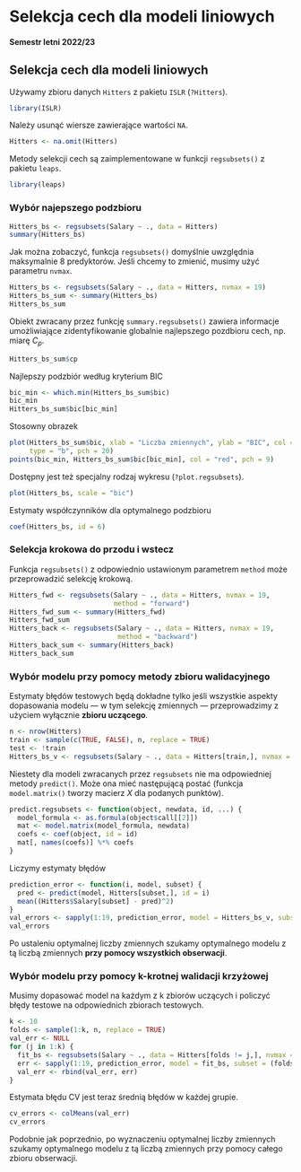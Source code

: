 
# **Selekcja cech dla modeli liniowych**

#### **Semestr letni 2022/23**

## **Selekcja cech dla modeli liniowych**

Używamy zbioru danych `Hitters` z pakietu `ISLR` (`?Hitters`). 

```r
library(ISLR)
```

Należy usunąć wiersze zawierające wartości `NA`.

```r
Hitters <- na.omit(Hitters)
```

Metody selekcji cech są zaimplementowane w funkcji `regsubsets()` z pakietu `leaps`.

```r
library(leaps)
```

### **Wybór najepszego podzbioru**

```r
Hitters_bs <- regsubsets(Salary ~ ., data = Hitters)
summary(Hitters_bs)
```

Jak można zobaczyć, funkcja `regsubsets()` domyślnie uwzględnia maksymalnie 8 predyktorów. Jeśli chcemy to zmienić, musimy użyć parametru `nvmax`.

```r
Hitters_bs <- regsubsets(Salary ~ ., data = Hitters, nvmax = 19)
Hitters_bs_sum <- summary(Hitters_bs)
Hitters_bs_sum
```

Obiekt zwracany przez funkcję `summary.regsubsets()` zawiera informacje umożliwiające zidentyfikowanie globalnie najlepszego pozdbioru cech, np. miarę $C_{p}$.

```r
Hitters_bs_sum$cp
```

Najlepszy podzbiór według kryterium BIC

```r
bic_min <- which.min(Hitters_bs_sum$bic)
bic_min
Hitters_bs_sum$bic[bic_min]
```

Stosowny obrazek

```r
plot(Hitters_bs_sum$bic, xlab = "Liczba zmiennych", ylab = "BIC", col = "green",
     type = "b", pch = 20)
points(bic_min, Hitters_bs_sum$bic[bic_min], col = "red", pch = 9)
```

Dostępny jest też specjalny rodzaj wykresu (`?plot.regsubsets`).

```r
plot(Hitters_bs, scale = "bic")
```

Estymaty współczynników dla optymalnego podzbioru

```r
coef(Hitters_bs, id = 6)
```

### **Selekcja krokowa do przodu i wstecz**

Funkcja `regsubsets()` z odpowiednio ustawionym parametrem `method` może przeprowadzić selekcję krokową.

```r
Hitters_fwd <- regsubsets(Salary ~ ., data = Hitters, nvmax = 19, 
                          method = "forward")
Hitters_fwd_sum <- summary(Hitters_fwd)
Hitters_fwd_sum
Hitters_back <- regsubsets(Salary ~ ., data = Hitters, nvmax = 19, 
                           method = "backward")
Hitters_back_sum <- summary(Hitters_back)
Hitters_back_sum
```

### **Wybór modelu przy pomocy metody zbioru walidacyjnego**

Estymaty błędów testowych będą dokładne tylko jeśli wszystkie aspekty dopasowania modelu --- w tym selekcję zmiennych --- przeprowadzimy z użyciem wyłącznie **zbioru uczącego**.

```r
n <- nrow(Hitters)
train <- sample(c(TRUE, FALSE), n, replace = TRUE)
test <- !train
Hitters_bs_v <- regsubsets(Salary ~ ., data = Hitters[train,], nvmax = 19)
```

Niestety dla modeli zwracanych przez `regsubsets` nie ma odpowiedniej metody `predict()`. Może ona mieć następującą postać (funkcja `model.matrix()` tworzy macierz $X$ dla podanych punktów).

```r
predict.regsubsets <- function(object, newdata, id, ...) {
  model_formula <- as.formula(object$call[[2]])
  mat <- model.matrix(model_formula, newdata)
  coefs <- coef(object, id = id)
  mat[, names(coefs)] %*% coefs
}
```

Liczymy estymaty błędów

```r
prediction_error <- function(i, model, subset) {
  pred <- predict(model, Hitters[subset,], id = i)
  mean((Hitters$Salary[subset] - pred)^2)
}
val_errors <- sapply(1:19, prediction_error, model = Hitters_bs_v, subset = test)
val_errors
```

Po ustaleniu optymalnej liczby zmiennych szukamy optymalnego modelu z tą liczbą zmiennych **przy pomocy wszystkich obserwacji**.

### **Wybór modelu przy pomocy** k-krotnej walidacji krzyżowej

Musimy dopasować model na każdym z k zbiorów uczących i policzyć błędy testowe na odpowiednich zbiorach testowych.

```r
k <- 10
folds <- sample(1:k, n, replace = TRUE)
val_err <- NULL
for (j in 1:k) {
  fit_bs <- regsubsets(Salary ~ ., data = Hitters[folds != j,], nvmax = 19)
  err <- sapply(1:19, prediction_error, model = fit_bs, subset = (folds == j))
  val_err <- rbind(val_err, err)
}
```

Estymata błędu CV jest teraz średnią błędów w każdej grupie.

```r
cv_errors <- colMeans(val_err)
cv_errors
```

Podobnie jak poprzednio, po wyznaczeniu optymalnej liczby zmiennych szukamy optymalnego modelu z tą liczbą zmiennych przy pomocy całego zbioru obserwacji.

